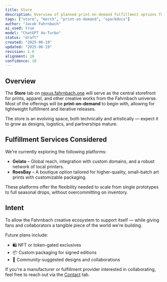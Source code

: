 ```yaml
---
title: Store
description: Overview of planned print-on-demand fulfillment options for fahrnbach.one merchandise and art.
tags: ["store", "merch", "print-on-demand", "sparkdocs"]
author: "Jacob Fahrnbach"
ai_used: true
model: "ChatGPT 4o-Turbo"
status: "draft"
created: "2025-06-19"
updated: "2025-06-19"
revision: 1.0
alignment: 10
confidence: 10
---
```


## Overview

The **Store** tab on [nexus.fahrnbach.one](https://nexus.fahrnbach.one) will serve as the central storefront for prints, apparel, and other creative works from the Fahrnbach universe. Most of the offerings will be **print-on-demand** to begin with, allowing for lightweight fulfillment and iterative releases.

<Aside type="note">
  The store is an evolving space, both technically and artistically — expect it to grow as designs, logistics, and partnerships mature.
</Aside>

## Fulfillment Services Considered

We're currently exploring the following platforms:

- **Gelato** – Global reach, integration with custom domains, and a robust network of local printers.
- **RoesBay** – A boutique option tailored for higher-quality, small-batch art prints with customizable packaging.

These platforms offer the flexibility needed to scale from single prototypes to full seasonal drops, without overcommitting on inventory.

## Intent

To allow the Fahrnbach creative ecosystem to support itself — while giving fans and collaborators a tangible piece of the world we're building.

Future plans include:

- 🛍️ NFT or token-gated exclusives
- 📦 Custom packaging for signed editions
- 🎨 Community-suggested designs and collaborations

<Aside type="tip">
  If you're a manufacturer or fulfillment provider interested in collaborating, feel free to reach out via the <a href="/contact">Contact</a> tab.
</Aside>
